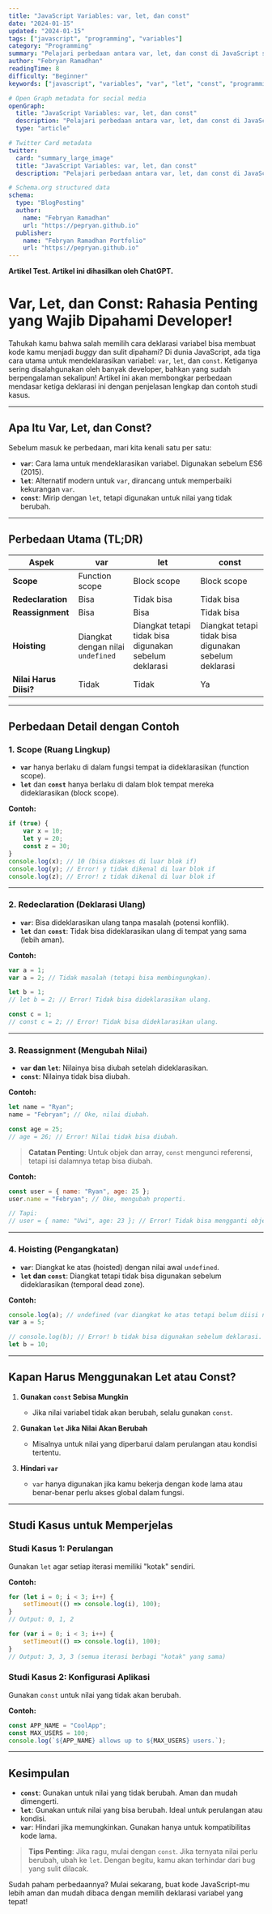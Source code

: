 ```yaml
---
title: "JavaScript Variables: var, let, dan const"
date: "2024-01-15"
updated: "2024-01-15"
tags: ["javascript", "programming", "variables"]
category: "Programming"
summary: "Pelajari perbedaan antara var, let, dan const di JavaScript serta kenapa kamu harus mulai menggunakan let dan const untuk kode yang lebih aman dan modern!"
author: "Febryan Ramadhan"
readingTime: 8
difficulty: "Beginner"
keywords: ["javascript", "variables", "var", "let", "const", "programming"]

# Open Graph metadata for social media
openGraph:
  title: "JavaScript Variables: var, let, dan const"
  description: "Pelajari perbedaan antara var, let, dan const di JavaScript untuk kode yang lebih aman dan modern."
  type: "article"

# Twitter Card metadata
twitter:
  card: "summary_large_image"
  title: "JavaScript Variables: var, let, dan const"
  description: "Pelajari perbedaan antara var, let, dan const di JavaScript untuk kode yang lebih aman dan modern."

# Schema.org structured data
schema:
  type: "BlogPosting"
  author:
    name: "Febryan Ramadhan"
    url: "https://pepryan.github.io"
  publisher:
    name: "Febryan Ramadhan Portfolio"
    url: "https://pepryan.github.io"
---
```


**Artikel Test. Artikel ini dihasilkan oleh ChatGPT.**

# Var, Let, dan Const: Rahasia Penting yang Wajib Dipahami Developer!

Tahukah kamu bahwa salah memilih cara deklarasi variabel bisa membuat kode kamu menjadi *buggy* dan sulit dipahami? Di dunia JavaScript, ada tiga cara utama untuk mendeklarasikan variabel: `var`, `let`, dan `const`. Ketiganya sering disalahgunakan oleh banyak developer, bahkan yang sudah berpengalaman sekalipun! Artikel ini akan membongkar perbedaan mendasar ketiga deklarasi ini dengan penjelasan lengkap dan contoh studi kasus.

---

## Apa Itu Var, Let, dan Const?

Sebelum masuk ke perbedaan, mari kita kenali satu per satu:

- **`var`**: Cara lama untuk mendeklarasikan variabel. Digunakan sebelum ES6 (2015).
- **`let`**: Alternatif modern untuk `var`, dirancang untuk memperbaiki kekurangan `var`.
- **`const`**: Mirip dengan `let`, tetapi digunakan untuk nilai yang tidak berubah.

---

## Perbedaan Utama (TL;DR)

| **Aspek**           | **var**                           | **let**                          | **const**                          |
|---------------------|-----------------------------------|-----------------------------------|------------------------------------|
| **Scope**           | Function scope                   | Block scope                      | Block scope                       |
| **Redeclaration**   | Bisa                             | Tidak bisa                       | Tidak bisa                        |
| **Reassignment**    | Bisa                             | Bisa                             | Tidak bisa                        |
| **Hoisting**        | Diangkat dengan nilai `undefined` | Diangkat tetapi tidak bisa digunakan sebelum deklarasi | Diangkat tetapi tidak bisa digunakan sebelum deklarasi |
| **Nilai Harus Diisi?** | Tidak                           | Tidak                            | Ya                                |

---

## Perbedaan Detail dengan Contoh

### 1. Scope (Ruang Lingkup)

- **`var`** hanya berlaku di dalam fungsi tempat ia dideklarasikan (function scope).
- **`let`** dan **`const`** hanya berlaku di dalam blok tempat mereka dideklarasikan (block scope).

**Contoh:**
```javascript showLineNumbers
if (true) {
    var x = 10;
    let y = 20;
    const z = 30;
}
console.log(x); // 10 (bisa diakses di luar blok if)
console.log(y); // Error! y tidak dikenal di luar blok if
console.log(z); // Error! z tidak dikenal di luar blok if
```

---

### 2. Redeclaration (Deklarasi Ulang)

- **`var`**: Bisa dideklarasikan ulang tanpa masalah (potensi konflik).
- **`let`** dan **`const`**: Tidak bisa dideklarasikan ulang di tempat yang sama (lebih aman).

**Contoh:**
```javascript
var a = 1;
var a = 2; // Tidak masalah (tetapi bisa membingungkan).

let b = 1;
// let b = 2; // Error! Tidak bisa dideklarasikan ulang.

const c = 1;
// const c = 2; // Error! Tidak bisa dideklarasikan ulang.
```

---

### 3. Reassignment (Mengubah Nilai)

- **`var` dan `let`**: Nilainya bisa diubah setelah dideklarasikan.
- **`const`**: Nilainya tidak bisa diubah.

**Contoh:**
```javascript
let name = "Ryan";
name = "Febryan"; // Oke, nilai diubah.

const age = 25;
// age = 26; // Error! Nilai tidak bisa diubah.
```

> **Catatan Penting**: Untuk objek dan array, `const` mengunci referensi, tetapi isi dalamnya tetap bisa diubah.

**Contoh:**
```javascript
const user = { name: "Ryan", age: 25 };
user.name = "Febryan"; // Oke, mengubah properti.

// Tapi:
// user = { name: "Uwi", age: 23 }; // Error! Tidak bisa mengganti objek.
```

---

### 4. Hoisting (Pengangkatan)

- **`var`**: Diangkat ke atas (hoisted) dengan nilai awal `undefined`.
- **`let` dan `const`**: Diangkat tetapi tidak bisa digunakan sebelum dideklarasikan (temporal dead zone).

**Contoh:**
```javascript
console.log(a); // undefined (var diangkat ke atas tetapi belum diisi nilai)
var a = 5;

// console.log(b); // Error! b tidak bisa digunakan sebelum deklarasi.
let b = 10;
```

---

## Kapan Harus Menggunakan Let atau Const?

1. **Gunakan `const` Sebisa Mungkin**
   - Jika nilai variabel tidak akan berubah, selalu gunakan `const`.

2. **Gunakan `let` Jika Nilai Akan Berubah**
   - Misalnya untuk nilai yang diperbarui dalam perulangan atau kondisi tertentu.

3. **Hindari `var`**
   - `var` hanya digunakan jika kamu bekerja dengan kode lama atau benar-benar perlu akses global dalam fungsi.

---

## Studi Kasus untuk Memperjelas

### Studi Kasus 1: Perulangan
Gunakan `let` agar setiap iterasi memiliki "kotak" sendiri.

**Contoh:**
```javascript
for (let i = 0; i < 3; i++) {
    setTimeout(() => console.log(i), 100);
}
// Output: 0, 1, 2

for (var i = 0; i < 3; i++) {
    setTimeout(() => console.log(i), 100);
}
// Output: 3, 3, 3 (semua iterasi berbagi "kotak" yang sama)
```

### Studi Kasus 2: Konfigurasi Aplikasi
Gunakan `const` untuk nilai yang tidak akan berubah.

**Contoh:**
```javascript
const APP_NAME = "CoolApp";
const MAX_USERS = 100;
console.log(`${APP_NAME} allows up to ${MAX_USERS} users.`);
```

---

## Kesimpulan

- **`const`**: Gunakan untuk nilai yang tidak berubah. Aman dan mudah dimengerti.
- **`let`**: Gunakan untuk nilai yang bisa berubah. Ideal untuk perulangan atau kondisi.
- **`var`**: Hindari jika memungkinkan. Gunakan hanya untuk kompatibilitas kode lama.

> **Tips Penting**: Jika ragu, mulai dengan `const`. Jika ternyata nilai perlu berubah, ubah ke `let`. Dengan begitu, kamu akan terhindar dari bug yang sulit dilacak.

Sudah paham perbedaannya? Mulai sekarang, buat kode JavaScript-mu lebih aman dan mudah dibaca dengan memilih deklarasi variabel yang tepat!

